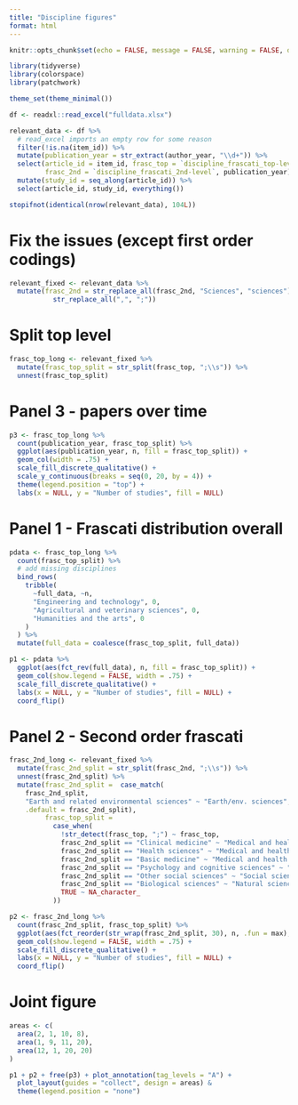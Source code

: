 ```yaml
---
title: "Discipline figures"
format: html
---
```


```r
knitr::opts_chunk$set(echo = FALSE, message = FALSE, warning = FALSE, dpi = 600)
```

```r
library(tidyverse)
library(colorspace)
library(patchwork)

theme_set(theme_minimal())

df <- readxl::read_excel("fulldata.xlsx")

relevant_data <- df %>% 
  # read_excel imports an empty row for some reason
  filter(!is.na(item_id)) %>% 
  mutate(publication_year = str_extract(author_year, "\\d+")) %>% 
  select(article_id = item_id, frasc_top = `discipline_frascati_top-level`,
         frasc_2nd = `discipline_frascati_2nd-level`, publication_year) %>% 
  mutate(study_id = seq_along(article_id)) %>% 
  select(article_id, study_id, everything())

stopifnot(identical(nrow(relevant_data), 104L))
```

# Fix the issues (except first order codings)

```r
relevant_fixed <- relevant_data %>% 
  mutate(frasc_2nd = str_replace_all(frasc_2nd, "Sciences", "sciences") %>% 
           str_replace_all(",", ";"))
```


# Split top level
```r
frasc_top_long <- relevant_fixed %>% 
  mutate(frasc_top_split = str_split(frasc_top, ";\\s")) %>% 
  unnest(frasc_top_split)
```


# Panel 3 - papers over time
```r
p3 <- frasc_top_long %>% 
  count(publication_year, frasc_top_split) %>% 
  ggplot(aes(publication_year, n, fill = frasc_top_split)) +
  geom_col(width = .75) +
  scale_fill_discrete_qualitative() +
  scale_y_continuous(breaks = seq(0, 20, by = 4)) +
  theme(legend.position = "top") +
  labs(x = NULL, y = "Number of studies", fill = NULL)
```

# Panel 1 - Frascati distribution overall
```r
pdata <- frasc_top_long %>% 
  count(frasc_top_split) %>% 
  # add missing disciplines
  bind_rows(
    tribble(
      ~full_data, ~n,
      "Engineering and technology", 0,
      "Agricultural and veterinary sciences", 0,
      "Humanities and the arts", 0
    )
  ) %>% 
  mutate(full_data = coalesce(frasc_top_split, full_data))

p1 <- pdata %>% 
  ggplot(aes(fct_rev(full_data), n, fill = frasc_top_split)) +
  geom_col(show.legend = FALSE, width = .75) +
  scale_fill_discrete_qualitative() +
  labs(x = NULL, y = "Number of studies", fill = NULL) +
  coord_flip()
```

# Panel 2 - Second order frascati
```r
frasc_2nd_long <- relevant_fixed %>% 
  mutate(frasc_2nd_split = str_split(frasc_2nd, ";\\s")) %>% 
  unnest(frasc_2nd_split) %>% 
  mutate(frasc_2nd_split =  case_match(
    frasc_2nd_split,
    "Earth and related environmental sciences" ~ "Earth/env. sciences",
    .default = frasc_2nd_split),
         frasc_top_split = 
           case_when(
             !str_detect(frasc_top, ";") ~ frasc_top,
             frasc_2nd_split == "Clinical medicine" ~ "Medical and health sciences",
             frasc_2nd_split == "Health sciences" ~ "Medical and health sciences",
             frasc_2nd_split == "Basic medicine" ~ "Medical and health sciences",
             frasc_2nd_split == "Psychology and cognitive sciences" ~ "Social sciences",
             frasc_2nd_split == "Other social sciences" ~ "Social sciences",
             frasc_2nd_split == "Biological sciences" ~ "Natural sciences",
             TRUE ~ NA_character_
           ))
```

```r
p2 <- frasc_2nd_long %>% 
  count(frasc_2nd_split, frasc_top_split) %>% 
  ggplot(aes(fct_reorder(str_wrap(frasc_2nd_split, 30), n, .fun = max), n, fill = frasc_top_split)) +
  geom_col(show.legend = FALSE, width = .75) +
  scale_fill_discrete_qualitative() +
  labs(x = NULL, y = "Number of studies", fill = NULL) +
  coord_flip()
```

# Joint figure
```r
areas <- c(
  area(2, 1, 10, 8),
  area(1, 9, 11, 20),
  area(12, 1, 20, 20)
)

p1 + p2 + free(p3) + plot_annotation(tag_levels = "A") +
  plot_layout(guides = "collect", design = areas) & 
  theme(legend.position = "none")
```

